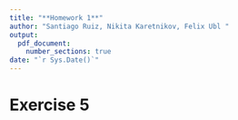 ```yaml
---
title: "**Homework 1**"
author: "Santiago Ruiz, Nikita Karetnikov, Felix Ubl "
output:
  pdf_document:
    number_sections: true
date: "`r Sys.Date()`"
---
```



# Exercise 5

```r


```




